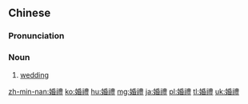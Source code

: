 {{also|婚礼}}
==Chinese==
{{zh-forms|s=婚礼}}

===Pronunciation===
{{zh-pron
|m=hūnlǐ
|c=fan1 lai5
|h=pfs=fûn-lî
|mn=hun-lé
|cat=n
}}

===Noun===
{{zh-noun}}

# [[wedding]]

[[zh-min-nan:婚禮]]
[[ko:婚禮]]
[[hu:婚禮]]
[[mg:婚禮]]
[[ja:婚禮]]
[[pl:婚禮]]
[[tl:婚禮]]
[[uk:婚禮]]
